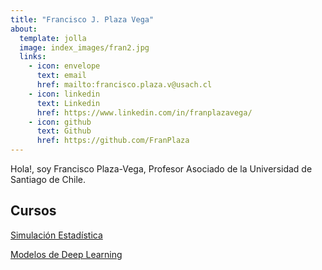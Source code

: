 ```yaml
---
title: "Francisco J. Plaza Vega"
about:
  template: jolla
  image: index_images/fran2.jpg
  links:
    - icon: envelope
      text: email
      href: mailto:francisco.plaza.v@usach.cl
    - icon: linkedin
      text: Linkedin
      href: https://www.linkedin.com/in/franplazavega/
    - icon: github
      text: Github
      href: https://github.com/FranPlaza
---
```


Hola!, soy Francisco Plaza-Vega, Profesor Asociado de la Universidad de Santiago de Chile.

## Cursos

[Simulación Estadística](courses/Simulation/Simulation_00_About.html){target="_blank"}

[Modelos de Deep Learning](courses/Deep_Learning/Deep_Learning_00_About.html){target="_blank"}